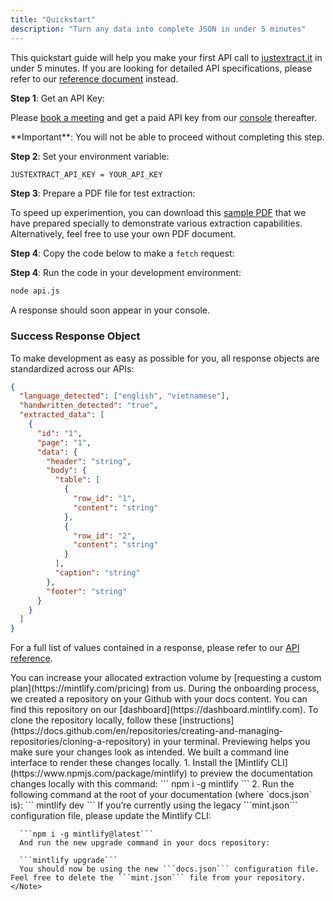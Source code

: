 ```yaml
---
title: "Quickstart"
description: "Turn any data into complete JSON in under 5 minutes"
---
```



This quickstart guide will help you make your first API call to [justextract.it](https://justextract.it) in under 5 minutes. If you are looking for detailed API specifications, please refer to our [reference document](/api-reference) instead.

**Step 1**: Get an API Key:

Please [book a meeting](https://app.apollo.io/#/meet/jonathan/15-min-onboarding) and
get a paid API key from our [console](https://justextract.it/console) thereafter.

<Info>
  **Important**: You will not be able to proceed without completing this step.
</Info>

**Step 2**: Set your environment variable:

```bash local.env
JUSTEXTRACT_API_KEY = YOUR_API_KEY
```

**Step 3**: Prepare a PDF file for test extraction:

To speed up experimention, you can download this [sample PDF](https://nexai.app) that we have prepared specially to demonstrate various extraction capabilities. Alternatively, feel free to use your own PDF document.

**Step 4**: Copy the code below to make a `fetch` request:

<ApiExamples />

**Step 4**: Run the code in your development environment:

```bash npm
node api.js
```

A response should soon appear in your console.

### Success Response Object

To make development as easy as possible for you, all response objects are standardized across our APIs:

```json example-response.json
{
  "language_detected": ["english", "vietnamese"],
  "handwritten_detected": "true",
  "extracted_data": [
    {
      "id": "1",
      "page": "1",
      "data": {
        "header": "string",
        "body": {
          "table": [
            {
              "row_id": "1",
              "content": "string"
            },
            {
              "row_id": "2",
              "content": "string"
            }
          ],
          "caption": "string"
        },
        "footer": "string"
      }
    }
  ]
}
```

For a full list of values contained in a response, please refer to our [API reference](/api-reference).

<Tip>
  You can increase your allocated extraction volume by [requesting a custom
  plan](https://mintlify.com/pricing) from us.
</Tip>

<AccordionGroup>
  <Accordion icon="github" title="Clone your docs locally">
    During the onboarding process, we created a repository on your Github with
    your docs content. You can find this repository on our
    [dashboard](https://dashboard.mintlify.com). To clone the repository
    locally, follow these
    [instructions](https://docs.github.com/en/repositories/creating-and-managing-repositories/cloning-a-repository)
    in your terminal.
  </Accordion>
  <Accordion icon="rectangle-terminal" title="Preview changes">
    Previewing helps you make sure your changes look as intended. We built a
    command line interface to render these changes locally. 
    1. Install the
    [Mintlify CLI](https://www.npmjs.com/package/mintlify) to preview the
    documentation changes locally with this command: ``` npm i -g mintlify ```
    2. Run the following command at the root of your documentation (where
    `docs.json` is): ``` mintlify dev ```
    <Note>
      If you’re currently using the legacy ```mint.json``` configuration file, please update the Mintlify CLI:

      ```npm i -g mintlify@latest```
      And run the new upgrade command in your docs repository:

      ```mintlify upgrade```
      You should now be using the new ```docs.json``` configuration file. Feel free to delete the ```mint.json``` file from your repository.
    </Note>

  </Accordion>
</AccordionGroup>
